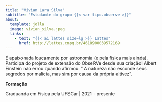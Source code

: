 ```yaml
---
title: "Vivian Lara Silva"
subtitle: "Estudante do grupo {{< var tipo.observe >}}"
about:
  template: jolla
  image: vivian_silva.jpeg
  links:
    - text: "{{< ai lattes size=lg >}} Lattes"
      href: http://lattes.cnpq.br/4618900039572169
---
```


É apaixonada loucamente por astronomia (e pela física mais ainda). Participa do projeto de extensão do ObseRVe desde sua criação! Albert Einstein não errou quando afirmou: " A natureza não esconde seus segredos por malícia, mas sim por causa da própria altivez".

**Formação**

Graduanda em Física pela UFSCar | 2021 - presente
